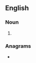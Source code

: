 ==English==

===Noun===
{{head|en|noun plural form}}

# {{plural of|urania|lang=en}}

===Anagrams===
* {{anagrams|en|anurias|saurian}}